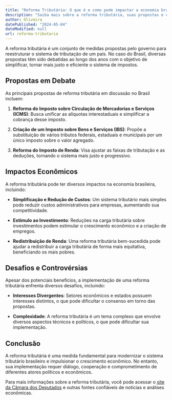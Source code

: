 ```yaml
---
title: "Reforma Tributária: O que é e como pode impactar a economia brasileira"
description: "Saiba mais sobre a reforma tributária, suas propostas e como ela pode afetar a economia do Brasil."
author: Oliveira
datePublished: "2024-05-04"
dateModified: null
url: reforma-tributaria
---
```


A reforma tributária é um conjunto de medidas propostas pelo governo para reestruturar o sistema de tributação de um país. No caso do Brasil, diversas propostas têm sido debatidas ao longo dos anos com o objetivo de simplificar, tornar mais justo e eficiente o sistema de impostos.

## Propostas em Debate

As principais propostas de reforma tributária em discussão no Brasil incluem:

1. **Reforma do Imposto sobre Circulação de Mercadorias e Serviços (ICMS)**: Busca unificar as alíquotas interestaduais e simplificar a cobrança desse imposto.

2. **Criação de um Imposto sobre Bens e Serviços (IBS)**: Propõe a substituição de vários tributos federais, estaduais e municipais por um único imposto sobre o valor agregado.

3. **Reforma do Imposto de Renda**: Visa ajustar as faixas de tributação e as deduções, tornando o sistema mais justo e progressivo.

## Impactos Econômicos

A reforma tributária pode ter diversos impactos na economia brasileira, incluindo:

- **Simplificação e Redução de Custos**: Um sistema tributário mais simples pode reduzir custos administrativos para empresas, aumentando sua competitividade.

- **Estímulo ao Investimento**: Reduções na carga tributária sobre investimentos podem estimular o crescimento econômico e a criação de empregos.

- **Redistribuição de Renda**: Uma reforma tributária bem-sucedida pode ajudar a redistribuir a carga tributária de forma mais equitativa, beneficiando os mais pobres.

## Desafios e Controvérsias

Apesar dos potenciais benefícios, a implementação de uma reforma tributária enfrenta diversos desafios, incluindo:

- **Interesses Divergentes**: Setores econômicos e estados possuem interesses distintos, o que pode dificultar o consenso em torno das propostas.

- **Complexidade**: A reforma tributária é um tema complexo que envolve diversos aspectos técnicos e políticos, o que pode dificultar sua implementação.

## Conclusão

A reforma tributária é uma medida fundamental para modernizar o sistema tributário brasileiro e impulsionar o crescimento econômico. No entanto, sua implementação requer diálogo, cooperação e comprometimento de diferentes atores políticos e econômicos.

Para mais informações sobre a reforma tributária, você pode acessar o [site da Câmara dos Deputados](https://www.camara.leg.br/) e outras fontes confiáveis de notícias e análises econômicas.
